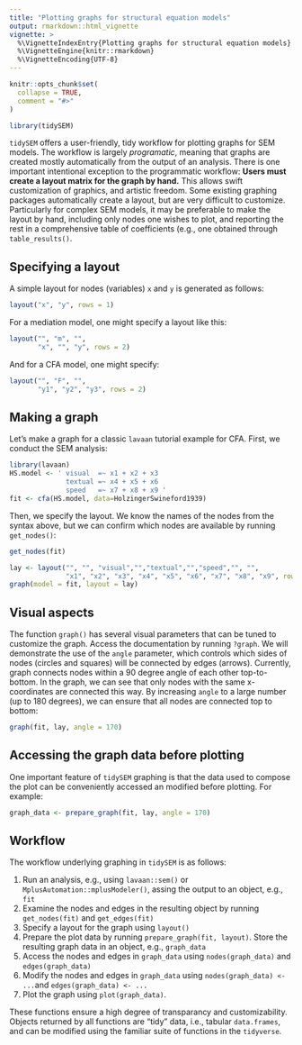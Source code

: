 ```yaml
---
title: "Plotting graphs for structural equation models"
output: rmarkdown::html_vignette
vignette: >
  %\VignetteIndexEntry{Plotting graphs for structural equation models}
  %\VignetteEngine{knitr::rmarkdown}
  %\VignetteEncoding{UTF-8}
---
```


```r
knitr::opts_chunk$set(
  collapse = TRUE,
  comment = "#>"
)
```

```r
library(tidySEM)
```

`tidySEM` offers a user-friendly, tidy workflow for plotting graphs for SEM models. The workflow is largely *programatic*, meaning that graphs are created mostly automatically from the output of an analysis. There is one important intentional exception to the programmatic workflow: **Users must create a layout matrix for the graph by hand.** This allows swift customization of graphics, and artistic freedom. Some existing graphing packages  automatically create a layout, but are very difficult to customize. Particularly for complex SEM models, it may be preferable to make the layout by hand, including only nodes one wishes to plot, and reporting the rest in a comprehensive table of coefficients (e.g., one obtained through `table_results()`.

## Specifying a layout

A simple layout for nodes (variables) `x` and `y` is generated as follows:

```r
layout("x", "y", rows = 1)
```

For a mediation model, one might specify a layout like this:

```r
layout("", "m", "",
       "x", "", "y", rows = 2)
```

And for a CFA model, one might specify:

```r
layout("", "F", "",
       "y1", "y2", "y3", rows = 2)
```

## Making a graph

Let's make a graph for a classic `lavaan` tutorial example for CFA. First, we conduct the SEM analysis:

```r
library(lavaan)
HS.model <- ' visual  =~ x1 + x2 + x3
              textual =~ x4 + x5 + x6
              speed   =~ x7 + x8 + x9 '
fit <- cfa(HS.model, data=HolzingerSwineford1939)
```

Then, we specify the layout. We know the names of the nodes from the syntax above, but we can confirm which nodes are available by running `get_nodes()`:

```r
get_nodes(fit)
```

```r

lay <- layout("", "", "visual","","textual","","speed","", "",
              "x1", "x2", "x3", "x4", "x5", "x6", "x7", "x8", "x9", rows = 2)
graph(model = fit, layout = lay)
```

## Visual aspects

The function `graph()` has several visual parameters that can be tuned to customize the graph. Access the documentation by running `?graph`. We will demonstrate the use of the `angle` parameter, which controls which sides of nodes (circles and squares) will be connected by edges (arrows). Currently, graph connects nodes within a 90 degree angle of each other top-to-bottom. In the graph, we can see that only nodes with the same x-coordinates are connected this way. By increasing `angle` to a large number (up to 180 degrees), we can ensure that all nodes are connected top to bottom:

```r
graph(fit, lay, angle = 170)
```

## Accessing the graph data before plotting

One important feature of `tidySEM` graphing is that the data used to compose the plot can be conveniently accessed an modified before plotting. For example:

```r
graph_data <- prepare_graph(fit, lay, angle = 170)
```


## Workflow

The workflow underlying graphing in `tidySEM` is as follows:

1. Run an analysis, e.g., using `lavaan::sem()` or `MplusAutomation::mplusModeler()`, assing the output to an object, e.g., `fit`
2. Examine the nodes and edges in the resulting object by running `get_nodes(fit)` and `get_edges(fit)`
3. Specify a layout for the graph using `layout()`
4. Prepare the plot data by running `prepare_graph(fit, layout)`. Store the resulting graph data in an object, e.g., `graph_data`
5. Access the nodes and edges in `graph_data` using `nodes(graph_data)` and `edges(graph_data)`
6. Modify the nodes and edges in `graph_data` using `nodes(graph_data) <- ...`and `edges(graph_data) <- ...`
7. Plot the graph using `plot(graph_data)`.

These functions ensure a high degree of transparancy and customizability. Objects returned by all functions are "tidy" data, i.e., tabular `data.frames`, and can be modified using the familiar suite of functions in the `tidyverse`.
